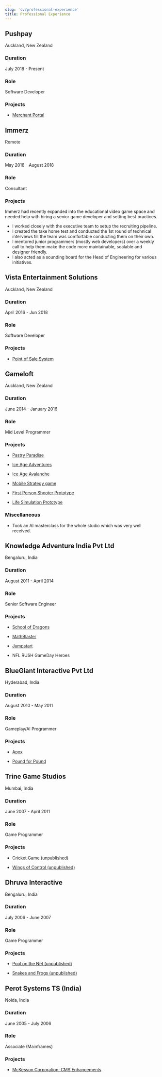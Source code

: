 ```yaml
---
slug: 'cv/professional-experience'
title: Professional Experience
---
```


## Pushpay

Auckland, New Zealand

### Duration

July 2018 - Present

### Role

Software Developer

### Projects

-   [Merchant Portal](./professional-projects/merchant-portal-pushpay)

## Immerz

Remote

### Duration

May 2018 - August 2018

### Role

Consultant

### Projects

Immerz had recently expanded into the educational video game space and needed help with hiring a senior game developer and setting best practices.

-   I worked closely with the executive team to setup the recruiting pipeline.
-   I created the take home test and conducted the 1st round of technical interviews till the team was comfortable conducting them on their own.
-   I mentored junior programmers (mostly web developers) over a weekly call to help them make the code more maintainable, scalable and designer friendly.
-   I also acted as a sounding board for the Head of Engineering for various initiatives.

## Vista Entertainment Solutions

Auckland, New Zealand

### Duration

April 2016 - Jun 2018

### Role

Software Developer

### Projects

-   [Point of Sale System](./professional-projects/point-of-sale-system)

## Gameloft

Auckland, New Zealand

### Duration

June 2014 - January 2016

### Role

Mid Level Programmer

### Projects

-   [Pastry Paradise](./professional-projects/pastry-paradise)

-   [Ice Age Adventures](./professional-projects/ice-age-adventures)

-   [Ice Age Avalanche](./professional-projects/ice-age-avalanche)

-   [Mobile Strategy game](./professional-projects/mobile-strategy-game-unpublished)

-   [First Person Shooter Prototype](./professional-projects/first-person-shooter-prototype)

-   [Life Simulation Prototype](./professional-projects/life-simulation-prototype)

### Miscellaneous

-   Took an AI masterclass for the whole studio which was very well received.

## Knowledge Adventure India Pvt Ltd

Bengaluru, India

### Duration

August 2011 - April 2014

### Role

Senior Software Engineer

### Projects

-   [School of Dragons](./professional-projects/schoolofdragons)

-   [MathBlaster](./professional-projects/mathblaster)

-   [Jumpstart](./professional-projects/jumpstart)

-   NFL RUSH GameDay Heroes

## BlueGiant Interactive Pvt Ltd

Hyderabad, India

### Duration

August 2010 - May 2011

### Role

Gameplay/AI Programmer

### Projects

-   [Apox](./professional-projects/apox)

-   [Pound for Pound](./professional-projects/pound-pound)

## Trine Game Studios

Mumbai, India

### Duration

June 2007 - April 2011

### Role

Game Programmer

### Projects

-   [Cricket Game (unpublished)](./professional-projects/cricket-game-unpublished)

-   [Wings of Control (unpublished)](./professional-projects/wingsofcontrolunpublished)

## Dhruva Interactive

Bengaluru, India

### Duration

July 2006 - June 2007

### Role

Game Programmer

### Projects

-   [Pool on the Net (unpublished)](./professional-projects/pool-net)

-   [Snakes and Frogs (unpublished)](./professional-projects/snakes-frogs-unpublished)

## Perot Systems TS (India)

Noida, India

### Duration

June 2005 - July 2006

### Role

Associate (Mainframes)

### Projects

-   [McKesson Corporation: CMS Enhancements](./professional-projects/mckesson-corporation-cms-enhancements)
